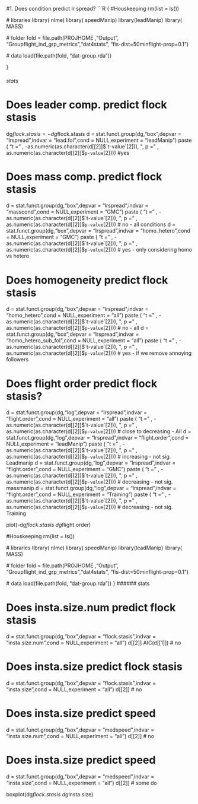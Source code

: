 
#1.  Does condition predict lr spread?
```R
{
  #Houskeeping
  rm(list = ls())
  
  # libraries
  library( nlme)
  library( speedManip)
  library(leadManip)
  library( MASS)
  
  # folder 
  fold = file.path(PROJHOME ,"Output", "Groupflight_ind_grp_metrics","dat4stats", "fis-dist=50minflight-prop=0.1")
  
  # data
  load(file.path(fold, "dat-group.rda"))
  
}

###### stats

# Does leader comp. predict flock stasis
dg$flock.stasis = -dg$flock.stasis
d = stat.funct.group(dg,"box",depvar = "lrspread",indvar = "lead.fol",cond = NULL,experiment = "leadManip")
paste ( "t =" , -as.numeric(as.character(d[[2]]$`t-value`[2])), 
      ", p =" ,  as.numeric(as.character(d[[2]]$`p-value`[2])))
#yes 

# Does mass comp. predict flock stasis
d = stat.funct.group(dg,"box",depvar = "lrspread",indvar = "masscond",cond = NULL,experiment = "GMC")
paste ( "t =" , -as.numeric(as.character(d[[2]]$`t-value`[2])), 
      ", p =" ,  as.numeric(as.character(d[[2]]$`p-value`[2])))
# no - all conditions
d = stat.funct.group(dg,"box",depvar = "lrspread",indvar = "homo_hetero",cond = NULL,experiment = "GMC")
paste ( "t =" , -as.numeric(as.character(d[[2]]$`t-value`[2])), 
      ", p =" ,  as.numeric(as.character(d[[2]]$`p-value`[2])))
# yes - only considering homo vs hetero

# Does homogeneity predict flock stasis
d = stat.funct.group(dg,"box",depvar = "lrspread",indvar = "homo_hetero",cond = NULL,experiment = "all")
paste ( "t =" , -as.numeric(as.character(d[[2]]$`t-value`[2])), 
      ", p =" ,  as.numeric(as.character(d[[2]]$`p-value`[2])))
# no - all
d = stat.funct.group(dg,"box",depvar = "lrspread",indvar = "homo_hetero_sub_fol",cond = NULL,experiment = "all")
paste ( "t =" , -as.numeric(as.character(d[[2]]$`t-value`[2])), 
      ", p =" ,  as.numeric(as.character(d[[2]]$`p-value`[2])))
# yes - if we remove annoying followers

# Does flight order predict flock stasis?
d = stat.funct.group(dg,"log",depvar = "lrspread",indvar = "flight.order",cond = NULL,experiment = "all")
paste ( "t =" , -as.numeric(as.character(d[[2]]$`t-value`[2])), 
      ", p =" ,  as.numeric(as.character(d[[2]]$`p-value`[2])))
# close to decreasing - All
d = stat.funct.group(dg,"log",depvar = "lrspread",indvar = "flight.order",cond = NULL,experiment = "leadManip")
paste ( "t =" , -as.numeric(as.character(d[[2]]$`t-value`[2])), 
      ", p =" ,  as.numeric(as.character(d[[2]]$`p-value`[2])))
# increasing - not sig. Leadmanip
d = stat.funct.group(dg,"log",depvar = "lrspread",indvar = "flight.order",cond = NULL,experiment = "GMC")
paste ( "t =" , -as.numeric(as.character(d[[2]]$`t-value`[2])), 
      ", p =" ,  as.numeric(as.character(d[[2]]$`p-value`[2])))
# decreasing - not sig. massmanip
d = stat.funct.group(dg,"log",depvar = "lrspread",indvar = "flight.order",cond = NULL,experiment = "Training")
paste ( "t =" , -as.numeric(as.character(d[[2]]$`t-value`[2])), 
      ", p =" ,  as.numeric(as.character(d[[2]]$`p-value`[2])))
# decreasing - not sig. Training

plot(-dg$flock.stasis~dg$flight.order)

  #Houskeeping
  rm(list = ls())
  
  # libraries
  library( nlme)
  library( speedManip)
  library(leadManip)
  library( MASS)
  
  # folder 
  fold = file.path(PROJHOME ,"Output", "Groupflight_ind_grp_metrics","dat4stats", "fis-dist=50minflight-prop=0.1")
  
  # data
  load(file.path(fold, "dat-group.rda"))
}
###### stats

# Does insta.size.num predict flock stasis
d = stat.funct.group(dg,"box",depvar = "flock.stasis",indvar = "insta.size.num",cond = NULL,experiment = "all")
d[[2]]
AIC(d[[1]])
# no

# Does insta.size predict flock stasis
d = stat.funct.group(dg,"box",depvar = "flock.stasis",indvar = "insta.size",cond = NULL,experiment = "all")
d[[2]]
# no

# Does insta.size predict speed
d = stat.funct.group(dg,"box",depvar = "medspeed",indvar = "insta.size.num",cond = NULL,experiment = "all")
d[[2]]
# no

# Does insta.size predict speed
d = stat.funct.group(dg,"box",depvar = "medspeed",indvar = "insta.size",cond = NULL,experiment = "all")
d[[2]]
# some do

boxplot(dg$flock.stasis~dg$insta.size)
